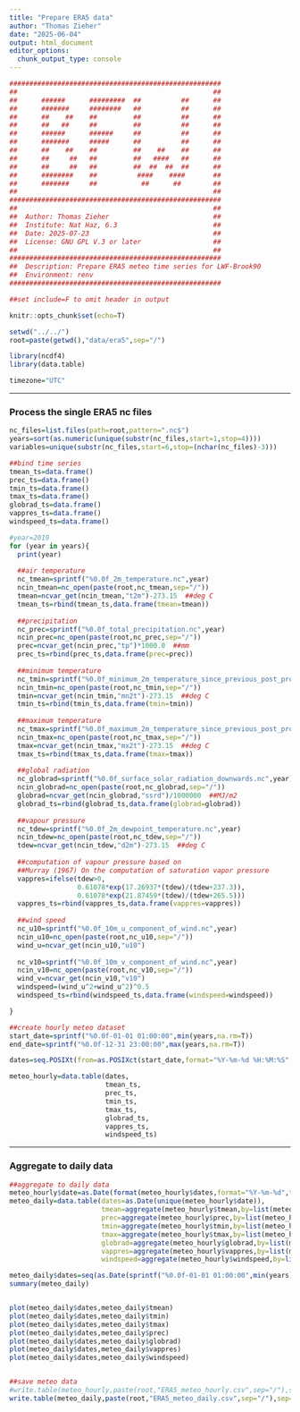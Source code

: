 ```yaml
---
title: "Prepare ERA5 data"
author: "Thomas Zieher"
date: "2025-06-04"
output: html_document
editor_options: 
  chunk_output_type: console
---
```


```r
#####################################################
##                                                 ##
##      ######      #########  ##          ##      ##
##      #######     ########   ##          ##      ##
##      ##    ##    ##         ##          ##      ##
##      ##   ##     ##         ##          ##      ##
##      ######      ######     ##          ##      ##
##      #######     #####      ##          ##      ##
##      ##    ##    ##         ##    ##    ##      ##
##      ##     ##   ##         ##   ####   ##      ##
##      ##     ##   ##         ##  ##  ##  ##      ##
##      ########    ##          ####    ####       ##
##      #######     ##           ##      ##        ##
##                                                 ##
#####################################################
##                                                 ##
##  Author: Thomas Zieher                          ##
##  Institute: Nat Haz, 6.3                        ##
##  Date: 2025-07-23                               ##
##  License: GNU GPL V.3 or later                  ##
##                                                 ##
#####################################################
##  Description: Prepare ERA5 meteo time series for LWF-Brook90
##  Environment: renv
#####################################################

##set include=F to omit header in output

```


```r
knitr::opts_chunk$set(echo=T)

setwd("../../")
root=paste(getwd(),"data/era5",sep="/")

library(ncdf4)
library(data.table)

timezone="UTC"

```



***
### Process the single ERA5 nc files

```r

nc_files=list.files(path=root,pattern=".nc$")
years=sort(as.numeric(unique(substr(nc_files,start=1,stop=4))))
variables=unique(substr(nc_files,start=6,stop=(nchar(nc_files)-3)))

##bind time series
tmean_ts=data.frame()
prec_ts=data.frame()
tmin_ts=data.frame()
tmax_ts=data.frame()
globrad_ts=data.frame()
vappres_ts=data.frame()
windspeed_ts=data.frame()

#year=2019
for (year in years){
  print(year)
  
  ##air temperature
  nc_tmean=sprintf("%0.0f_2m_temperature.nc",year)
  ncin_tmean=nc_open(paste(root,nc_tmean,sep="/"))
  tmean=ncvar_get(ncin_tmean,"t2m")-273.15  ##deg C
  tmean_ts=rbind(tmean_ts,data.frame(tmean=tmean))
  
  ##precipitation
  nc_prec=sprintf("%0.0f_total_precipitation.nc",year)
  ncin_prec=nc_open(paste(root,nc_prec,sep="/"))
  prec=ncvar_get(ncin_prec,"tp")*1000.0  ##mm
  prec_ts=rbind(prec_ts,data.frame(prec=prec))
  
  ##minimum temperature
  nc_tmin=sprintf("%0.0f_minimum_2m_temperature_since_previous_post_processing.nc",year)
  ncin_tmin=nc_open(paste(root,nc_tmin,sep="/"))
  tmin=ncvar_get(ncin_tmin,"mn2t")-273.15  ##deg C
  tmin_ts=rbind(tmin_ts,data.frame(tmin=tmin))
  
  ##maximum temperature
  nc_tmax=sprintf("%0.0f_maximum_2m_temperature_since_previous_post_processing.nc",year)
  ncin_tmax=nc_open(paste(root,nc_tmax,sep="/"))
  tmax=ncvar_get(ncin_tmax,"mx2t")-273.15  ##deg C
  tmax_ts=rbind(tmax_ts,data.frame(tmax=tmax))
  
  ##global radiation
  nc_globrad=sprintf("%0.0f_surface_solar_radiation_downwards.nc",year)
  ncin_globrad=nc_open(paste(root,nc_globrad,sep="/"))
  globrad=ncvar_get(ncin_globrad,"ssrd")/1000000  ##MJ/m2
  globrad_ts=rbind(globrad_ts,data.frame(globrad=globrad))
  
  ##vapour pressure
  nc_tdew=sprintf("%0.0f_2m_dewpoint_temperature.nc",year)
  ncin_tdew=nc_open(paste(root,nc_tdew,sep="/"))
  tdew=ncvar_get(ncin_tdew,"d2m")-273.15  ##deg C
  
  ##computation of vapour pressure based on
  ##Murray (1967) On the computation of saturation vapor pressure
  vappres=ifelse(tdew>0,
                 0.61078*exp(17.26937*(tdew)/(tdew+237.3)),
                 0.61078*exp(21.87459*(tdew)/(tdew+265.5)))
  vappres_ts=rbind(vappres_ts,data.frame(vappres=vappres))
  
  ##wind speed
  nc_u10=sprintf("%0.0f_10m_u_component_of_wind.nc",year)
  ncin_u10=nc_open(paste(root,nc_u10,sep="/"))
  wind_u=ncvar_get(ncin_u10,"u10")
  
  nc_v10=sprintf("%0.0f_10m_v_component_of_wind.nc",year)
  ncin_v10=nc_open(paste(root,nc_v10,sep="/"))
  wind_v=ncvar_get(ncin_v10,"v10")
  windspeed=(wind_u^2+wind_u^2)^0.5
  windspeed_ts=rbind(windspeed_ts,data.frame(windspeed=windspeed))

}

##create hourly meteo dataset
start_date=sprintf("%0.0f-01-01 01:00:00",min(years,na.rm=T))
end_date=sprintf("%0.0f-12-31 23:00:00",max(years,na.rm=T))

dates=seq.POSIXt(from=as.POSIXct(start_date,format="%Y-%m-%d %H:%M:%S",tz=timezone),to=as.POSIXct(end_date,format="%Y-%m-%d %H:%M:%S",tz=timezone),by="hour")

meteo_hourly=data.table(dates,
                        tmean_ts,
                        prec_ts,
                        tmin_ts,
                        tmax_ts,
                        globrad_ts,
                        vappres_ts,
                        windspeed_ts)


```


***
### Aggregate to daily data

```r

##aggregate to daily data
meteo_hourly$date=as.Date(format(meteo_hourly$dates,format="%Y-%m-%d",tz=timezone))
meteo_daily=data.table(dates=as.Date(unique(meteo_hourly$date)),
                       tmean=aggregate(meteo_hourly$tmean,by=list(meteo_hourly$date),FUN="mean")[,2],
                       prec=aggregate(meteo_hourly$prec,by=list(meteo_hourly$date),FUN="sum")[,2],
                       tmin=aggregate(meteo_hourly$tmin,by=list(meteo_hourly$date),FUN="min")[,2],
                       tmax=aggregate(meteo_hourly$tmax,by=list(meteo_hourly$date),FUN="max")[,2],
                       globrad=aggregate(meteo_hourly$globrad,by=list(meteo_hourly$date),FUN="sum")[,2],
                       vappres=aggregate(meteo_hourly$vappres,by=list(meteo_hourly$date),FUN="mean")[,2],
                       windspeed=aggregate(meteo_hourly$windspeed,by=list(meteo_hourly$date),FUN="mean")[,2])

meteo_daily$dates=seq(as.Date(sprintf("%0.0f-01-01 01:00:00",min(years))),as.Date(sprintf("%0.0f-12-31 23:00:00",max(years))),by="day")
summary(meteo_daily)


plot(meteo_daily$dates,meteo_daily$tmean)
plot(meteo_daily$dates,meteo_daily$tmin)
plot(meteo_daily$dates,meteo_daily$tmax)
plot(meteo_daily$dates,meteo_daily$prec)
plot(meteo_daily$dates,meteo_daily$globrad)
plot(meteo_daily$dates,meteo_daily$vappres)
plot(meteo_daily$dates,meteo_daily$windspeed)


##save meteo data
#write.table(meteo_hourly,paste(root,"ERA5_meteo_hourly.csv",sep="/"),sep=";",row.names=F,quote=F)
write.table(meteo_daily,paste(root,"ERA5_meteo_daily.csv",sep="/"),sep=";",row.names=F,quote=F)


```

